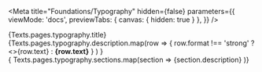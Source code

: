 
<Meta
  title="Foundations/Typography"
  hidden={false}
  parameters={{
    viewMode: 'docs',
    previewTabs: {
      canvas: { hidden: true }
    },
  }}
/>

<style>{`
  .title {
    margin-left: 0;
    margin-bottom: 24px;
    font-size: 32px;
    font-weight: 600;
    line-height: 1.5;
  }
`}</style>

<div>
  <div>
    <div className="title">{Texts.pages.typography.title}</div>
    <DescriptionBox>
      {Texts.pages.typography.description.map(row => 
        <span key={row.text}>
          { row.format !== 'strong' ? <>{row.text}</> : <strong>{row.text}</strong> }
        </span>
        )
      }
    </DescriptionBox>
  </div>
  <div>
    { Texts.pages.typography.sections.map(section => 
      <Paragraph title={section.title} key={section.title}>
        <DescriptionBox>
          {section.description}
        </DescriptionBox>
      </Paragraph>
    )}
  </div>
</div>
